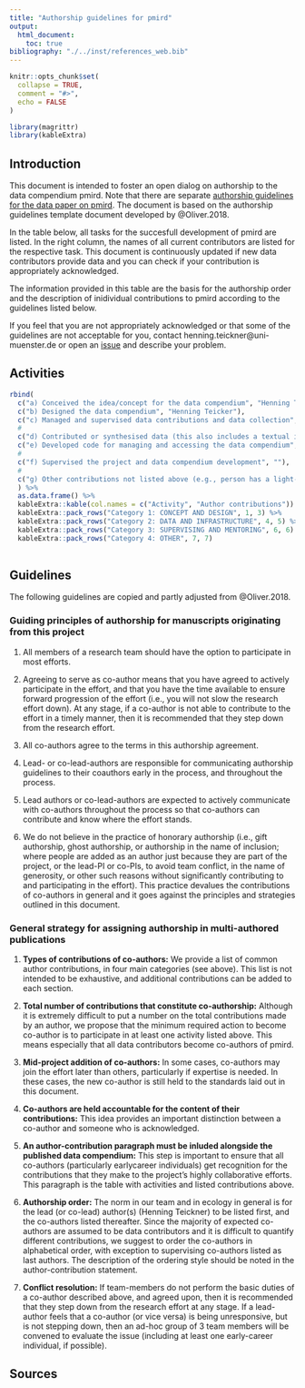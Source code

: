 ```yaml
---
title: "Authorship guidelines for pmird"
output: 
  html_document:
    toc: true
bibliography: "./../inst/references_web.bib"
---
```


```r
knitr::opts_chunk$set(
  collapse = TRUE,
  comment = "#>",
  echo = FALSE
)
```

```r
library(magrittr)
library(kableExtra)
```

## Introduction

This document is intended to foster an open dialog on authorship to the data compendium pmird. Note that there are separate [authorship guidelines for the data paper on pmird](a07-Authorship-guidelines-for-the-data-paper.html). The document is based on the authorship guidelines template document developed by @Oliver.2018.

In the table below, all tasks for the succesfull development of pmird are listed. In the right column, the names of all current contributors are listed for the respective task. This document is continuously updated if new data contributors provide data and you can check if your contribution is appropriately acknowledged. 

The information provided in this table are the basis for the authorship order and the description of inidividual contributions to pmird according to the guidelines listed below.

If you feel that you are not appropriately acknowledged or that some of the guidelines are not acceptable for you, contact henning.teickner@uni-muenster.de or open an [issue](https://github.com/henningte/pmird/issues) and describe your problem. 

## Activities

```r
rbind( 
  c("a) Conceived the idea/concept for the data compendium", "Henning Teicker"),
  c("b) Designed the data compendium", "Henning Teicker"),
  c("c) Managed and supervised data contributions and data collection", "Henning Teicker"),
  #
  c("d) Contributed or synthesised data (this also includes a textual interpretation/evaluation of the data and data quality)", ""),
  c("e) Developed code for managing and accessing the data compendium", ""),
  #
  c("f) Supervised the project and data compendium development", ""),
  # 
  c("g) Other contributions not listed above (e.g., person has a light-bulb moment that completely changes scope/slant of project), please specify", "")
  ) %>%
  as.data.frame() %>%
  kableExtra::kable(col.names = c("Activity", "Author contributions")) %>%
  kableExtra::pack_rows("Category 1: CONCEPT AND DESIGN", 1, 3) %>%
  kableExtra::pack_rows("Category 2: DATA AND INFRASTRUCTURE", 4, 5) %>%
  kableExtra::pack_rows("Category 3: SUPERVISING AND MENTORING", 6, 6) %>%
  kableExtra::pack_rows("Category 4: OTHER", 7, 7)
  
```

## Guidelines

The following guidelines are copied and partly adjusted from @Oliver.2018.

### Guiding principles of authorship for manuscripts originating from this project

1. All members of a research team should have the option to participate in most efforts.

2. Agreeing to serve as co-author means that you have agreed to actively participate in the effort, and that you have the time available to ensure forward progression of the effort (i.e., you will not slow the research effort down). At any stage, if a co-author is not able to contribute to the effort in a timely manner, then it is recommended that they step down from the research effort.

3. All co-authors agree to the terms in this authorship agreement.

4. Lead- or co-lead-authors are responsible for communicating authorship guidelines to their coauthors early in the process, and throughout the process.

5. Lead authors or co-lead-authors are expected to actively communicate with co-authors throughout
the process so that co-authors can contribute and know where the effort stands.

6. We do not believe in the practice of honorary authorship (i.e., gift authorship, ghost authorship, or authorship in the name of inclusion; where people are added as an author just because they are part of the project, or the lead-PI or co-PIs, to avoid team conflict, in the name of generosity, or other such reasons without significantly contributing to and participating in the effort). This practice devalues the contributions of co-authors in general and it goes against the principles and strategies outlined in this document.


### General strategy for assigning authorship in multi-authored publications

1. **Types of contributions of co-authors:** We provide a list of common author contributions, in four main categories (see above). This list is not intended to be exhaustive, and additional contributions can be added to each section.

2. **Total number of contributions that constitute co-authorship:** Although it is extremely difficult to put a number on the total contributions made by an author, we propose that the minimum required action to become co-author is to participate in at least one activity listed above. This means especially that all data contributors become co-authors of pmird.

3. **Mid-project addition of co-authors:** In some cases, co-authors may join the effort later than others, particularly if expertise is needed. In these cases, the new co-author is still held to the standards laid out in this document.

4. **Co-authors are held accountable for the content of their contributions:** This idea provides an important distinction between a co-author and someone who is acknowledged. 

5. **An author-contribution paragraph must be inluded alongside the published data compendium:** This step is important to ensure that all co-authors (particularly earlycareer individuals) get recognition for the contributions that they make to the project’s highly collaborative efforts. This paragraph is the table with activities and listed contributions above.

6. **Authorship order:** The norm in our team and in ecology in general is for the lead (or co-lead) author(s) (Henning Teickner) to be listed first, and the co-authors listed thereafter. Since the majority of expected co-authors are assumed to be data contributors and it is difficult to quantify different contributions, we suggest to order the co-authors in alphabetical order, with exception to supervising co-authors listed as last authors. The description of the ordering style should be noted in the author-contribution statement.

7. **Conflict resolution:** If team-members do not perform the basic duties of a co-author described above, and agreed upon, then it is recommended that they step down from the research effort at any stage. If a lead-author feels that a co-author (or vice versa) is being unresponsive, but is not stepping down, then an ad-hoc group of 3 team members will be convened to evaluate the issue (including at least one early-career individual, if possible).

## Sources
